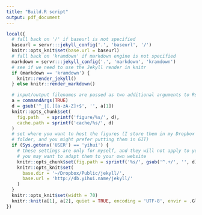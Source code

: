 ```yaml
---
title: "Build.R script"
output: pdf_document
---
```

```r
local({
  # fall back on '/' if baseurl is not specified
  baseurl = servr:::jekyll_config('.', 'baseurl', '/')
  knitr::opts_knit$set(base.url = baseurl)
  # fall back on 'kramdown' if markdown engine is not specified
  markdown = servr:::jekyll_config('.', 'markdown', 'kramdown')
  # see if we need to use the Jekyll render in knitr
  if (markdown == 'kramdown') {
    knitr::render_jekyll()
  } else knitr::render_markdown()

  # input/output filenames are passed as two additional arguments to Rscript
  a = commandArgs(TRUE)
  d = gsub('^_|[.][a-zA-Z]+$', '', a[1])
  knitr::opts_chunk$set(
    fig.path   = sprintf('figure/%s/', d),
    cache.path = sprintf('cache/%s/', d)
  )
  # set where you want to host the figures (I store them in my Dropbox Public
  # folder, and you might prefer putting them in GIT)
  if (Sys.getenv('USER') == 'yihui') {
    # these settings are only for myself, and they will not apply to you, but
    # you may want to adapt them to your own website
    knitr::opts_chunk$set(fig.path = sprintf('%s/', gsub('^.+/', '', d)))
    knitr::opts_knit$set(
      base.dir = '~/Dropbox/Public/jekyll/',
      base.url = 'http://db.yihui.name/jekyll/'
    )
  }
  knitr::opts_knit$set(width = 70)
  knitr::knit(a[1], a[2], quiet = TRUE, encoding = 'UTF-8', envir = .GlobalEnv)
})
```

